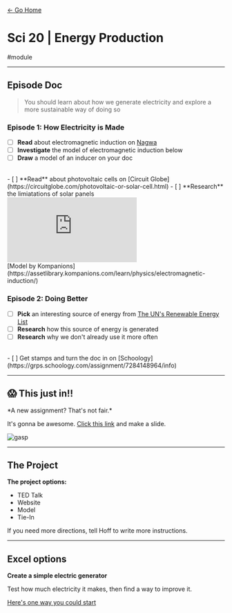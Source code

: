 [← Go Home](/)

# Sci 20 | Energy Production

#module

---

## Episode Doc
> You should learn about how we generate electricity and explore a more sustainable way of doing so

### Episode 1: How Electricity is Made
- [ ] **Read** about electromagnetic induction on [Nagwa](https://www.nagwa.com/en/explainers/578146280295/)
- [ ] **Investigate** the model of electromagnetic induction below
- [ ] **Draw** a model of an inducer on your doc
<br />
- [ ] **Read** about photovoltaic cells on [Circuit Globe](https://circuitglobe.com/photovoltaic-or-solar-cell.html)
- [ ] **Research** the limiatations of solar panels

<div className="flex" style={{width: '100%', alignContent: "center", justifyContent: "center"}}>
<embed
  src="https://assetlibrary.kompanions.com/learn/3d-models/electromagnetic-induction/"
  style={{
    height: '300px',
    width: '500px',
    maxWidth: '90%',
  }}
/>
</div>
<span
  style={{display: "flex", justifyContent: "center", alignItems: "center"}}
>
[Model by Kompanions](https://assetlibrary.kompanions.com/learn/physics/electromagnetic-induction/)
</span>

### Episode 2: Doing Better
- [ ] **Pick** an interesting source of energy from [The UN's Renewable Energy List](https://www.un.org/en/climatechange/what-is-renewable-energy)
- [ ] **Research** how this source of energy is generated
- [ ] **Research** why we don't already use it more often

<br />
- [ ] Get stamps and turn the doc in on [Schoology](https://grps.schoology.com/assignment/7284148964/info)

---

## 😱 This just in!!

<div style={{paddingRight: "200px"}}>
*A new assignment? That's not fair.*

It's gonna be awesome. [Click this link](https://docs.google.com/presentation/d/1hxCoWX4V_eNagQ_BSCpx0ko3eJicBmVaxnWi0_Y1Qi8/edit?usp=sharing) and make a slide.
</div>
<div style={{position: "relative"}}>
<img
  src="https://media1.giphy.com/media/v1.Y2lkPTc5MGI3NjExcXFrbzIxenduMTNsM3R5ZmkzbmhmcHp1ZHkzYmRjdmthNDViYzJsNyZlcD12MV9pbnRlcm5hbF9naWZfYnlfaWQmY3Q9Zw/95ZYXmOCd9BBK/giphy.gif"
  alt="gasp"
  style={{
    position: "absolute",
    right: "0",
    height: "170px",
    width: "170px",
    transform: "translateY(-90%)"
  }}
/>
</div>

---

## The Project

**The project options:**
- TED Talk
- Website
- Model
- Tie-In

If you need more directions, tell Hoff to write more instructions.

---

## Excel options
**Create a simple electric generator**

Test how much electricity it makes, then find a way to improve it.

[Here's one way you could start](https://www.wikihow.com/Make-a-Simple-Electric-Generator)
